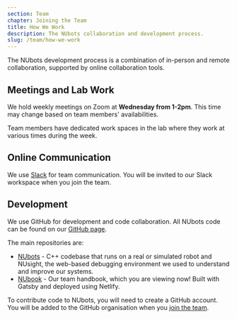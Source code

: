 ```yaml
---
section: Team
chapter: Joining the Team
title: How We Work
description: The NUbots collaboration and development process.
slug: /team/how-we-work
---
```


The NUbots development process is a combination of in-person and remote collaboration, supported by online collaboration tools.

## Meetings and Lab Work

We hold weekly meetings on Zoom at **Wednesday from 1-2pm**. This time may change based on team members' availabilities.

Team members have dedicated work spaces in the lab where they work at various times during the week.

## Online Communication

We use [Slack](https://slack.com/intl/en-au/) for team communication. You will be invited to our Slack workspace when you join the team.

## Development

We use GitHub for development and code collaboration. All NUbots code can be found on our [GitHub page](https://github.com/NUbots/).

The main repositories are:

- [NUbots](https://github.com/NUbots/NUbots) - C++ codebase that runs on a real or simulated robot and NUsight, the web-based debugging environment we used to understand and improve our systems.
- [NUbook](https://github.com/NUbots/NUbook) - Our team handbook, which you are viewing now! Built with Gatsby and deployed using Netlify.

To contribute code to NUbots, you will need to create a GitHub account. You will be added to the GitHub organisation when you [join the team](/team/how-to-join).
